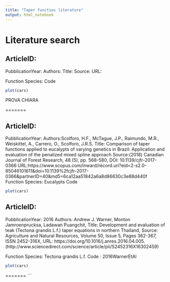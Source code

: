 ```yaml
---
title: "Taper functios literature"
output: html_notebook
---
```


# Literature search

## ArticleID:
PubblicationYear:
Authors:
Title:
Source:
URL:

Function
Species:
Code
```r
plot(cars)
```


PROVA CHIARA

=======

## ArticleID:
PubblicationYear:
Authors:Scolforo, H.F., McTague, J.P., Raimundo, M.R., Weiskittel, A., Carrero, O., Scolforo, J.R.S.
Title: Comparison of taper functions applied to eucalypts of varying genetics in Brazil: Application and evaluation of the penalized mixed spline approach
Source:(2018) Canadian Journal of Forest Research, 48 (5), pp. 568-580, DOI: 10.1139/cjfr-2017-0366
URL:https://www.scopus.com/inward/record.uri?eid=2-s2.0-85046101611&doi=10.1139%2fcjfr-2017-0366&partnerID=40&md5=6ca12aa51842a6a8d86630c3e88d440f
Function
Species: Eucalypts
Code
```r
plot(cars)
```

## ArticleID:
PubblicationYear: 2016
Authors: Andrew J. Warner, Monton Jamroenprucksa, Ladawan Puangchit,
Title: Development and evaluation of teak (Tectona grandis L.f.) taper equations in northern Thailand,
Source: Agriculture and Natural Resources, Volume 50, Issue 5, Pages 362-367, ISSN 2452-316X,
URL: https://doi.org/10.1016/j.anres.2016.04.005.
(http://www.sciencedirect.com/science/article/pii/S2452316X16302459)

Function
Species: Tectona grandis L.f.
Code : 2016WarnerEtAl
```r
plot(cars)

```
=======
```

